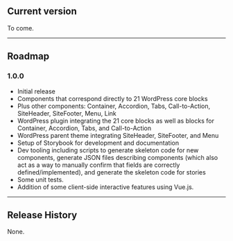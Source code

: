 
<Meta title="Releases"/>

## Current version

To come.

---
## Roadmap

### 1.0.0
- Initial release
- Components that correspond directly to 21 WordPress core blocks
- Plus other components: Container, Accordion, Tabs, Call-to-Action, SiteHeader, SiteFooter, Menu, Link
- WordPress plugin integrating the 21 core blocks as well as blocks for Container, Accordion, Tabs, and Call-to-Action
- WordPress parent theme integrating SiteHeader, SiteFooter, and Menu
- Setup of Storybook for development and documentation
- Dev tooling including scripts to generate skeleton code for new components, generate JSON files describing components (which also act as a way to manually confirm that fields are correctly defined/implemented), and generate the skeleton code for stories
- Some unit tests.
- Addition of some client-side interactive features using Vue.js.

---
## Release History

None.
